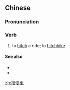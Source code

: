 {{also|搭便车}}
==Chinese==
{{zh-forms|s=搭便车|type=12}}

===Pronunciation===
{{zh-pron
|m=dābiànchē
|c=daap3 bin6 ce1
|cat=v
}}

===Verb===
{{zh-verb}}

# to [[hitch]] a ride; to [[hitchhike]]

====See also====
* {{zh-l|搭車}}
* {{zh-l|順風車}}

[[zh:搭便車]]